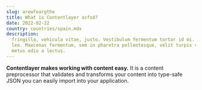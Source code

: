 ```yaml
---
slug: arewfeargthe
title: What is Contentlayer asfsd?
date: 2022-02-22
country: countries/spain.mdx
description:
  fringilla, vehicula vitae, justo. Vestibulum fermentum tortor id mi. Vivamus porttitor turpis ac
  leo. Maecenas fermentum, sem in pharetra pellentesque, velit turpis volutpat ante, in pharetra
  metus odio a lectus.
---
```


**Contentlayer makes working with content easy.** It is a content preprocessor that validates and
transforms your content into type-safe JSON you can easily import into your application.
